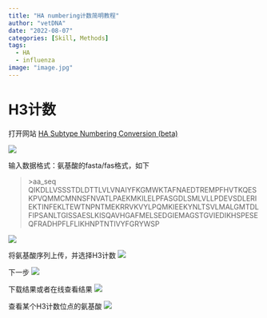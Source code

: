 ```yaml
---
title: "HA numbering计数简明教程"
author: "vetDNA"
date: "2022-08-07"
categories: [Skill, Methods]
tags: 
  - HA
  - influenza
image: "image.jpg"
---
```


# H3计数

打开网站 [HA Subtype Numbering Conversion (beta)](https://www.fludb.org/brc/haNumbering.spg)

![](1.png)

输入数据格式：氨基酸的fasta/fas格式，如下

> \>aa_seq QIKDLLVSSSTDLDTTLVLVNAIYFKGMWKTAFNAEDTREMPFHVTKQESKPVQMMCMNNSFNVATLPAEKMKILELPFASGDLSMLVLLPDEVSDLERIEKTINFEKLTEWTNPNTMEKRRVKVYLPQMKIEEKYNLTSVLMALGMTDLFIPSANLTGISSAESLKISQAVHGAFMELSEDGIEMAGSTGVIEDIKHSPESEQFRADHPFLFLIKHNPTNTIVYFGRYWSP

![](2.png)

将氨基酸序列上传，并选择H3计数 ![](3.png)

下一步 ![](4.png)

下载结果或者在线查看结果 ![](5.png)

查看某个H3计数位点的氨基酸 ![](6.png)
